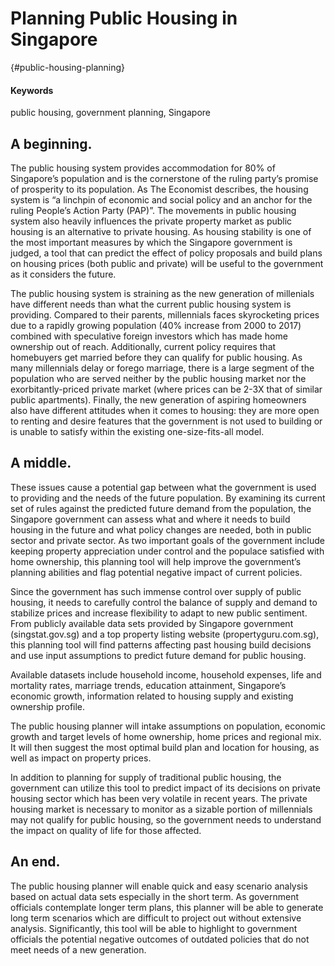 # Planning Public Housing in Singapore 
{#public-housing-planning}

#### Keywords {-}

public housing, government planning, Singapore

## A beginning.

The public housing system provides accommodation for 80% of Singapore’s population and is the cornerstone of the ruling party’s promise of prosperity to its population. As The Economist describes, the housing system is “a linchpin of economic and social policy and an anchor for the ruling People’s Action Party (PAP)”. The movements in public housing system also heavily influences the private property market as public housing is an alternative to private housing. As housing stability is one of the most important measures by which the Singapore government is judged, a tool that can predict the effect of policy proposals and build plans on housing prices (both public and private) will be useful to the government as it considers the future.

The public housing system is straining as the new generation of millenials have different needs than what the current public housing system is providing. Compared to their parents, millennials faces skyrocketing prices due to a rapidly growing population (40% increase from 2000 to 2017) combined with speculative foreign investors which has made home ownership out of reach. Additionally, current policy requires that homebuyers get married before they can qualify for public housing. As many millennials delay or forego marriage, there is a large segment of the population who are served neither by the public housing market nor the exorbitantly-priced private market (where prices can be 2-3X that of similar public apartments). Finally, the new generation of aspiring homeowners also have different attitudes when it comes to housing: they are more open to renting and desire features that the government is not used to building or is unable to satisfy within the existing one-size-fits-all model.


## A middle.

These issues cause a potential gap between what the government is used to providing and the needs of the future population. By examining its current set of rules against the predicted future demand from the population, the Singapore government can assess what and where it needs to build housing in the future and what policy changes are needed, both in public sector and private sector. As two important goals of the government include keeping property appreciation under control and the populace satisfied with home ownership, this planning tool will help improve the government’s planning abilities and flag potential negative impact of current policies.

Since the government has such immense control over supply of public housing, it needs to carefully control the balance of supply and demand to stabilize prices and increase flexibility to adapt to new public sentiment. From publicly available data sets provided by Singapore government (singstat.gov.sg) and a top property listing website (propertyguru.com.sg), this planning tool will find patterns affecting past housing build decisions and use input assumptions to predict future demand for public housing. 

Available datasets include household income, household expenses, life and mortality rates, marriage trends, education attainment, Singapore's economic growth, information related to housing supply and existing ownership profile.

The public housing planner will intake assumptions on population, economic growth and target levels of home ownership, home prices and regional mix. It will then suggest the most optimal build plan and location for housing, as well as impact on property prices.

In addition to planning for supply of traditional public housing, the government can utilize this tool to predict impact of its decisions on private housing sector which has been very volatile in recent years. The private housing market is necessary to monitor as a sizable portion of millennials may not qualify for public housing, so the government needs to understand the impact on quality of life for those affected.

## An end.

The public housing planner will enable quick and easy scenario analysis based on actual data sets especially in the short term. As government officials contemplate longer term plans, this planner will be able to generate long term scenarios which are difficult to project out without extensive analysis. Significantly, this tool will be able to highlight to government officials the potential negative outcomes of outdated policies that do not meet needs of a new generation.
